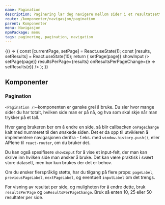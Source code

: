 ```yaml
---
name: Pagination
description: Paginering lar deg navigere mellom sider i et resultatsett.
route: /komponenter/navigasjon/pagination
parent: Komponenter
menu: Navigasjon
npmPackage: menu
tags: paginering, pagination, navigation
---
```



<PageHeader />

<Playground>
  {() => {
    const [currentPage, setPage] = React.useState(1);
    const [results, setResults] = React.useState(10);
    return (
      <React.Fragment>
        <Pagination
          pageCount={10}
          currentPage={currentPage}
          onPageChange={page => setPage(page)}
          showInput
        />
        <br />
        <Pagination
          pageCount={(10 * 10) / results}
          currentPage={currentPage}
          onPageChange={page => setPage(page)}
          resultsPerPage={results}
          onResultsPerPageChange={e => setResults(e)}
        />
      </React.Fragment>
    );
  }}
</Playground>

## Komponenter

### Pagination

<ImportStatement imports="Pagination" />
<Props of={Pagination} />

`<Pagination />`-komponenten er ganske grei å bruke. Du sier hvor mange sider du har totalt, hvilken side man er på nå, og hva som skal skje når man trykker på et tall.

Hver gang brukeren ber om å endre en side, så blir callbacken `onPageChange` kalt med nummeret til den ønskede siden. Det er da opp til utvikleren å implementere navigasjonen derifra - f.eks. med `window.history.push()`, eller APIene til `react-router`, om du bruker det.

Du kan også spesifisere `showInput` for å vise et input-felt, der man kan skrive inn hvilken side man ønsker å bruke. Det kan være praktisk i svært store
datasett, men bør kun brukes der det er behov.

Om du ønsker flerspråklig støtte, har du tilgang på flere props: `pageLabel`, `previousPageLabel`, `nextPageLabel`, og eventuelt `inputLabel` om det trengs.

For visning av resultat per side, og muligheten for å endre dette, bruk `resultsPerPage` og `onResultsPerPageChange`.
Bruk så enten 10, 25 eller 50 resultater per side.
